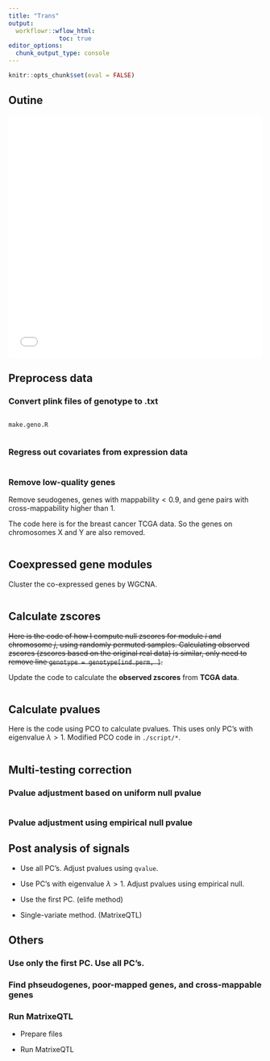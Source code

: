 ```yaml
---
title: "Trans"
output:
  workflowr::wflow_html:
              toc: true
editor_options:
  chunk_output_type: console
---
```



```r
knitr::opts_chunk$set(eval = FALSE)
```


## Outine

![](outline.pdf){width=100% height=5in}

## Preprocess data

### Convert plink files of genotype to .txt

```r
```


`make.geno.R`

```r
```

### Regress out covariates from expression data

```r
```


### Remove low-quality genes

Remove seudogenes, genes with mappability$<0.9$, and gene pairs with cross-mappability higher than 1.

The code here is for the breast cancer TCGA data. So the genes on chromosomes X and Y are also removed.

```r
```


## Coexpressed gene modules

Cluster the co-expressed genes by WGCNA.

```r
```


## Calculate zscores

~~Here is the code of how I compute null zscores for module $i$ and chromosome $j$, using randomly permuted samples. Calculating observed zscores (zscores based on the original real data) is similar, only need to remove line `genotype = genotype[ind.perm, ]`.~~

Update the code to calculate the **observed zscores** from **TCGA data**.

```r
```


## Calculate pvalues

Here is the code using PCO to calculate pvalues. This uses only PC's with eigenvalue $\lambda > 1$. Modified PCO code in `./script/*`.

```r
```


## Multi-testing correction
### Pvalue adjustment based on uniform null pvalue
```r
```

### Pvalue adjustment using empirical null pvalue

## Post analysis of signals

- Use all PC's. Adjust pvalues using `qvalue`.

- Use PC's with eigenvalue $\lambda>1$. Adjust pvalues using empirical null.

- Use the first PC. (elife method)

- Single-variate method. (MatrixeQTL)

## Others
### Use only the first PC. Use all PC's.

### Find phseudogenes, poor-mapped genes, and cross-mappable genes

### Run MatrixeQTL
- Prepare files

- Run MatrixeQTL
